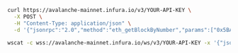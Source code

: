 
<Tabs>
  <TabItem value="cURL">

```bash
curl https://avalanche-mainnet.infura.io/v3/YOUR-API-KEY \
  -X POST \
  -H "Content-Type: application/json" \
  -d '{"jsonrpc":"2.0","method":"eth_getBlockByNumber","params":["0x5BAD55",false],"id":1}'
```

  </TabItem>
  <TabItem value="WSS">

```bash
wscat -c wss://avalanche-mainnet.infura.io/ws/v3/YOUR-API-KEY -x '{"jsonrpc":"2.0","method":"eth_getBlockByNumber","params": ["0x5BAD55",false],"id":1}'
```

  </TabItem>
</Tabs>

